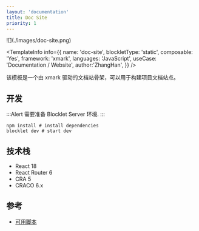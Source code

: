 ```yaml
---
layout: 'documentation'
title: Doc Site
priority: 1
---
```


<TemplateCoverImage>
  ![](./images/doc-site.png)
</TemplateCoverImage>

<TemplateInfo info={{ 
  name: 'doc-site', 
  blockletType: 'static',
  composable: 'Yes',
  framework: 'xmark', 
  languages: 'JavaScript',
  useCase: 'Documentation / Website', 
  author:'ZhangHan',
}} />

该模板是一个由 xmark 驱动的文档站骨架，可以用于构建项目文档站点。

## 开发

:::Alert
需要准备 Blocklet Server 环境.
:::

```shell
npm install # install dependencies
blocklet dev # start dev
```


## 技术栈

- React 18
- React Router 6
- CRA 5
- CRACO 6.x

## 参考

- [可用脚本](/available-scripts)
